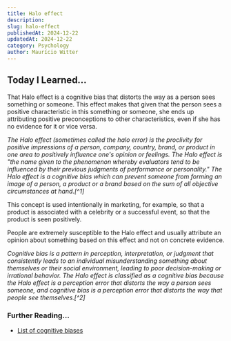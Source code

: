 ```yaml
---
title: Halo effect
description: 
slug: halo-effect
publishedAt: 2024-12-22
updatedAt: 2024-12-22
category: Psychology
author: Maurício Witter
---
```


## Today I Learned…

That Halo effect is a cognitive bias that distorts the way as a person sees something or someone. This effect makes that given that the person sees a positive characteristic in this something or someone, she ends up attributing positive preconceptions to other characteristics, even if she has no evidence for it or vice versa.

<Cite>
The Halo effect (sometimes called the halo error) is the proclivity for positive impressions of a person, company, country, brand, or product in one area to positively influence one's opinion or feelings. The Halo effect is "the name given to the phenomenon whereby evaluators tend to be influenced by their previous judgments of performance or personality." The Halo effect is a cognitive bias which can prevent someone from forming an image of a person, a product or a brand based on the sum of all objective circumstances at hand.[^1]
</Cite>

This concept is used intentionally in marketing, for example, so that a product is associated with a celebrity or a successful event, so that the product is seen positively.

People are extremely susceptible to the Halo effect and usually attribute an opinion about something based on this effect and not on concrete evidence.

<Cite>
Cognitive bias is a pattern in perception, interpretation, or judgment that consistently leads to an individual misunderstanding something about themselves or their social environment, leading to poor decision-making or irrational behavior. The Halo effect is classified as a cognitive bias because the Halo effect is a perception error that distorts the way a person sees someone, and cognitive bias is a perception error that distorts the way that people see themselves.[^2]
</Cite>

### Further Reading…

- [List of cognitive biases](https://www.wikiwand.com/en/articles/List_of_cognitive_biases)

[^1]: [Halo effect](https://www.wikiwand.com/en/articles/Halo_effect)
[^2]: [Halo effect - Cognitive_bias](https://www.wikiwand.com/en/articles/Halo_effect)

